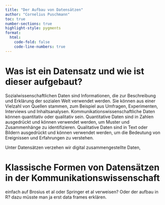 ```yaml
---
title: "Der Aufbau von Datensätzen"
author: "Cornelius Puschmann"
toc: true
number-sections: true
highlight-style: pygments
format:
  html:
    code-fold: false
    code-line-numbers: true
---
```


# Was ist ein Datensatz und wie ist dieser aufgebaut?

Sozialwissenschaftlichen Daten sind Informationen, die zur Beschreibung und Erklärung der sozialen Welt verwendet werden. Sie können aus einer Vielzahl von Quellen stammen, zum Beispiel aus Umfragen, Experimenten, Interviews und Inhaltsanalysen. Kommunikationswissenschaftliche Daten können quantitativ oder qualitativ sein. Quantitative Daten sind in Zahlen ausgedrückt und können verwendet werden, um Muster und Zusammenhänge zu identifizieren. Qualitative Daten sind in Text oder Bildern ausgedrückt und können verwendet werden, um die Bedeutung von Ereignissen und Erfahrungen zu verstehen.

Unter Datensätzen verzehen wir digital zusammengestellte Daten,

# Klassische Formen von Datensätzen in der Kommunikationswissenschaft

einfach auf Brosius et al oder Springer et al verweisen? Oder der aufbau in R? dazu müsste man ja erst data frames erklären.
